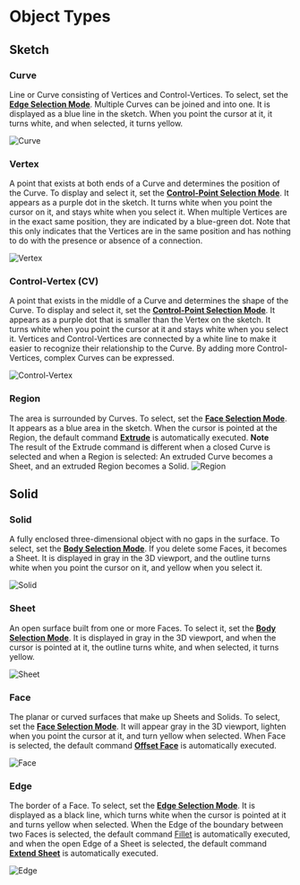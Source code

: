 
# Object Types

## Sketch

### Curve
Line or Curve consisting of Vertices and Control-Vertices.
To select, set the [**Edge Selection Mode**](./selection-mode).
Multiple Curves can be joined and into one.
It is displayed as a blue line in the sketch. When you point the cursor at it, it turns white, and when selected, it turns yellow.

![Curve](/img/object-name-curve.png)

### Vertex
A point that exists at both ends of a  Curve and determines the position of the  Curve.
To display and select it, set the [**Control-Point Selection Mode**](./selection-mode).
It appears as a purple dot in the sketch. It turns white when you point the cursor on it, and stays white when you select it.
When multiple Vertices are in the exact same position, they are indicated by a blue-green dot. 
Note that this only indicates that the Vertices are in the same position and has nothing to do with the presence or absence of a connection.

![Vertex](/img/object-name-vertex.png)

### Control-Vertex (CV)
A point that exists in the middle of a  Curve and determines the shape of the  Curve.
To display and select it, set the [**Control-Point Selection Mode**](./selection-mode).
It appears as a purple dot that is smaller than the Vertex on the sketch. It turns white when you point the cursor at it and stays white when you select it.
Vertices and Control-Vertices are connected by a white line to make it easier to recognize their relationship to the Curve. By adding more Control-Vertices, complex Curves can be expressed.

![Control-Vertex](/img/object-name-cv.png)

### Region
The area is surrounded by Curves. To select, set the [**Face Selection Mode**](./selection-mode). 
It appears as a blue area in the sketch. When the cursor is pointed at the Region, the default command [**Extrude**](../solid/extrude) is automatically executed.
<Callout emoji="❗">
**Note**<br />
The result of the Extrude command is different when a closed Curve is selected and when a Region is selected: An extruded Curve becomes a Sheet, and an extruded Region becomes a Solid.
</Callout>
![Region](/img/object-name-region.png)

## Solid

### Solid
A fully enclosed three-dimensional object with no gaps in the surface. To select, set the [**Body Selection Mode**](./selection-mode). If you delete some Faces, it becomes a Sheet. It is displayed in gray in the 3D viewport, and the outline turns white when you point the cursor on it, and yellow when you select it.

![Solid](/img/object-name-solid.png)

### Sheet
An open surface built from one or more Faces. To select it, set the [**Body Selection Mode**](./selection-mode). It is displayed in gray in the 3D viewport, and when the cursor is pointed at it, the outline turns white, and when selected, it turns yellow.

![Sheet](/img/object-name-sheet.png)

### Face
The planar or curved surfaces that make up Sheets and Solids. To select, set the [**Face Selection Mode**](./selection-mode). It will appear gray in the 3D viewport, lighten when you point the cursor at it, and turn yellow when selected. When Face is selected, the default command [**Offset Face**](../solid/offset-face) is automatically executed.

![Face](/img/object-name-face.png)

### Edge
The border of a Face.
To select, set the [**Edge Selection Mode**](./selection-mode). It is displayed as a black line, which turns white when the cursor is pointed at it and turns yellow when selected. When the Edge of the boundary between two Faces is selected, the default command [Fillet](../solid/fillet) is automatically executed, and when the open Edge of a Sheet is selected, the default command [**Extend Sheet**](../solid/extend#extend-sheet) is automatically executed.

![Edge](/img/object-name-edge.png)













